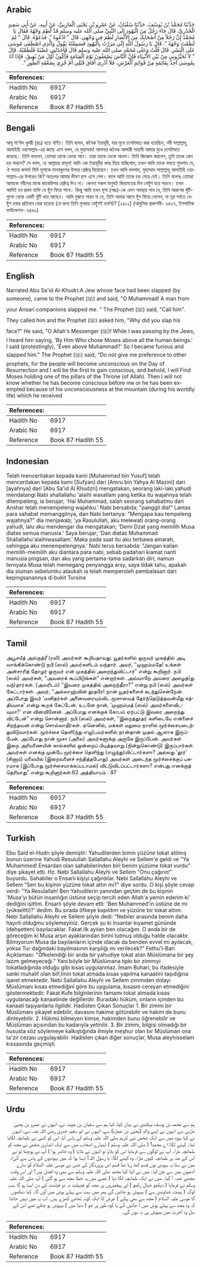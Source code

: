 ## Arabic


<div dir="rtl" lang="ar" style={{fontSize:'larger',backgroundColor:'#f8f9fa',padding:20}}>
حَدَّثَنَا مُحَمَّدُ بْنُ يُوسُفَ، حَدَّثَنَا سُفْيَانُ، عَنْ عَمْرِو بْنِ يَحْيَى الْمَازِنِيِّ، عَنْ أَبِيهِ، عَنْ أَبِي سَعِيدٍ الْخُدْرِيِّ، قَالَ جَاءَ رَجُلٌ مِنَ الْيَهُودِ إِلَى النَّبِيِّ صلى الله عليه وسلم قَدْ لُطِمَ وَجْهُهُ فَقَالَ يَا مُحَمَّدُ إِنَّ رَجُلاً مِنْ أَصْحَابِكَ مِنَ الأَنْصَارِ لَطَمَ فِي وَجْهِي‏.‏ قَالَ ‏"‏ ادْعُوهُ ‏"‏‏.‏ فَدَعَوْهُ‏.‏ قَالَ ‏"‏ لِمَ لَطَمْتَ وَجْهَهُ ‏"‏‏.‏ قَالَ يَا رَسُولَ اللَّهِ إِنِّي مَرَرْتُ بِالْيَهُودِ فَسَمِعْتُهُ يَقُولُ وَالَّذِي اصْطَفَى مُوسَى عَلَى الْبَشَرِ‏.‏ قَالَ قُلْتُ وَعَلَى مُحَمَّدٍ صلى الله عليه وسلم قَالَ فَأَخَذَتْنِي غَضْبَةٌ فَلَطَمْتُهُ‏.‏ قَالَ ‏"‏ لاَ تُخَيِّرُونِي مِنْ بَيْنِ الأَنْبِيَاءِ فَإِنَّ النَّاسَ يَصْعَقُونَ يَوْمَ الْقِيَامَةِ فَأَكُونُ أَوَّلَ مَنْ يُفِيقُ، فَإِذَا أَنَا بِمُوسَى آخِذٌ بِقَائِمَةٍ مِنْ قَوَائِمِ الْعَرْشِ، فَلاَ أَدْرِي أَفَاقَ قَبْلِي أَمْ جُزِيَ بِصَعْقَةِ الطُّورِ ‏"‏‏.‏
</div>
<div style={{backgroundColor:'#f8f9fa',padding:20, marginBottom: 10}}><table> <thead> <tr> <th>References:</th> <th></th> </tr> </thead> <tbody><tr><td>Hadith No</td><td>6917</td></tr><tr><td>Arabic No</td><td>6917</td></tr><tr><td>Reference</td><td>Book 87 Hadith 55</td></tr></tbody></table></div>

## Bengali


<div dir="ltr" lang="bn" style={{fontSize:'larger',backgroundColor:'#f8f9fa',padding:20}}>
আবূ সা‘ঈদ খুদরী (রাঃ) হতে বর্ণিত। তিনি বলেন, জনৈক ইয়াহূদী, যার মুখে চপেটাঘাত করা হয়েছিল, নবী সাল্লাল্লাহু আলাইহি ওয়াসাল্লাম-এর কাছে এসে বলল, হে মুহাম্মাদ! আপনার জনৈক আন্সারী সাহাবী আমার মুখে চপেটাঘাত করেছে। তিনি বললেন, তোমরা তাকে ডেকে আন। তারা তাকে ডেকে আনল। তিনি জিজ্ঞেস করলেন, তুমি তাকে কেন চড় মারলে? সে বলল, হে আল্লাহর রাসূল! আমি এক ইয়াহূদীর কাছ দিয়ে যাচ্ছিলাম, তখন আমি তাকে বলতে শুনলাম যে, ঐ সত্তার কসম! যিনি মূসাকে মানবকুলের উপরে শ্রেষ্ঠত্ব দিয়েছেন। তখন আমি বললাম, মুহাম্মাদ সাল্লাল্লাহু আলাইহি ওয়াসাল্লাম-এর উপরেও কি? অতঃপর আমার ভীষণ রাগ এসে গেল। ফলে আমি তাকে চড় মেরে দেই। তিনি বলেনঃ তোমরা আমাকে নবীদের মাঝে কারোউপর শ্রেষ্ঠত্ব দিও না। কেননা সকল মানুষই কিয়ামতের দিন বেহুঁশ হয়ে পড়বে। তখন আমিই হব প্রথম ব্যক্তি যে হুঁশ ফিরে পাবে। কিন্তু আমি তখন মূসা (আঃ)-কে এমন অবস্থায় পাব যে, তিনি আরশের খুঁটিগুলো থেকে একটি খুঁটি ধরে আছেন। আমি বুঝতে পারব না যে, তিনি আমার আগে হুঁশ ফিরে পেলেন, না তূর পর্বতে বেহুঁশ হবার প্রতিদান দেয়া হয়েছে (যে জন্য তিনি পুনরায় বেহুঁশই হননি)? [২৪১২] (আধুনিক প্রকাশনী- ৬৪৩৭, ইসলামিক ফাউন্ডেশন- ৬৪৪৯)
</div>
<div style={{backgroundColor:'#f8f9fa',padding:20, marginBottom: 10}}><table> <thead> <tr> <th>References:</th> <th></th> </tr> </thead> <tbody><tr><td>Hadith No</td><td>6917</td></tr><tr><td>Arabic No</td><td>6917</td></tr><tr><td>Reference</td><td>Book 87 Hadith 55</td></tr></tbody></table></div>

## English


<div dir="ltr" lang="en" style={{fontSize:'larger',backgroundColor:'#f8f9fa',padding:20}}>
Narrated Abu Sa'id Al-Khudri:A Jew whose face had been slapped (by someone), came to the Prophet (ﷺ) and said, "O Muhammad! A man from your Ansari companions slapped me. " The Prophet (ﷺ) said, "Call him". They called him and the Prophet (ﷺ) asked him, "Why did you slap his face?" He said, "O Allah's Messenger (ﷺ)! While I was passing by the Jews, I heard him saying, 'By Him Who chose Moses above all the human beings.' I said (protestingly), 'Even above Muhammad?' So I became furious and slapped him." The Prophet (ﷺ) said, "Do not give me preference to other prophets, for the people will become unconscious on the Day of Resurrection and I will be the first to gain conscious, and behold, I will Find Moses holding one of the pillars of the Throne (of Allah). Then I will not know whether he has become conscious before me or he has been exempted because of his unconsciousness at the mountain (during his worldly life) which he received
</div>
<div style={{backgroundColor:'#f8f9fa',padding:20, marginBottom: 10}}><table> <thead> <tr> <th>References:</th> <th></th> </tr> </thead> <tbody><tr><td>Hadith No</td><td>6917</td></tr><tr><td>Arabic No</td><td>6917</td></tr><tr><td>Reference</td><td>Book 87 Hadith 55</td></tr></tbody></table></div>

## Indonesian


<div dir="ltr" lang="id" style={{fontSize:'larger',backgroundColor:'#f8f9fa',padding:20}}>
Telah menceritakan kepada kami [Muhammad bin Yusuf] telah menceritakan kepada kami [Sufyan] dari [Amru bin Yahya Al Mazini] dari [ayahnya] dari [Abu Sa'id Al Khudzri] mengatakan, seorang laki-laki yahudi mendatangi Nabi shallallahu 'alaihi wasallam yang ketika itu wajahnya telah ditempeleng, ia berujar; 'Hai Muhammad, salah seorang sahabatmu dari Anshar telah menempeleng wajahku.' Nabi bersabda; "panggil dia!" Lantas para sahabat memanggilnya, dan Nabi bertanya: "Mengapa kau tempeleng wajahnya?" dia menjawab; 'ya Rasulullah, aku melewati orang-orang yahudi, lalu aku mendengar dia mengatakan; 'Demi Dzat yang memilih Musa diatas semua manusia.' Saya berujar; 'Dan diatas Muhammad Shallallahu'alaihiwasallam.' Maka pada saat itu aku terbawa amarah, sehingga aku menempelengnya.' Nabi terus bersabda: "Jangan kalian memilih-memilih aku diantara para nabi, sebab padahari kiamat nanti manusia pingsan, dan aku yang pertama-tama sadarkan diri, namun ternyata Musa telah memegang penyangga arsy, saya tidak tahu, apakah dia siuman sebelumku ataukah ia telah memperoleh pembalasan dari kepingsanannya di bukit Tursina
</div>
<div style={{backgroundColor:'#f8f9fa',padding:20, marginBottom: 10}}><table> <thead> <tr> <th>References:</th> <th></th> </tr> </thead> <tbody><tr><td>Hadith No</td><td>6917</td></tr><tr><td>Arabic No</td><td>6917</td></tr><tr><td>Reference</td><td>Book 87 Hadith 55</td></tr></tbody></table></div>

## Tamil


<div dir="ltr" lang="ta" style={{fontSize:'larger',backgroundColor:'#f8f9fa',padding:20}}>
அபூசயீத் அல்குத்ரீ (ரலி) அவர்கள் கூறியதாவது: யூதர்களில் ஒருவர் முகத்தில் அடி வாங்கிக்கொண்டு நபி (ஸல்) அவர்களிடம் வந்தார். அவர், “முஹம்மதே! உங்கள் அன்சாரித் தோழர் ஒருவர் என் முகத்தில் அறைந்துவிட்டார்” என்று கூறினார். நபி (ஸல்) அவர்கள், “அவரைக் கூப்பிடுங்கள்” என்றார்கள். அவ்வாறே அவரை அழைத்(து வந்)தார்கள். (அவரிடம்) “இவரை முகத்தில் அறைந்தீரா?” என்று நபி (ஸல்) அவர்கள் கேட்டார்கள். அவர், “அல்லாஹ்வின் தூதரே! நான் யூதர்களைக் கடந்துசென்றேன். அப்போது இவர் ‘மனிதர்கள் அனைவரையும்விட மூசாவைத் தேர்ந்தெடுத்தவன்மீது சத்தியமாக’ என்று கூறக் கேட்டேன். உடனே நான், ‘முஹம்மத் (ஸல்) அவர்களைவிடவுமா?’ என வினவினேன். அப்போது எனக்குக் கோபம் ஏற்பட்டு இவரை அறைந்து விட்டேன்” என்று சொன்னார். நபி (ஸல்) அவர்கள், “இறைத்தூதர் களிடையே என்னைச் சிறந்தவன் என்று சொல்லாதீர்கள். ஏனெனில், மக்கள் மறுமை நாளில் மூர்ச்சையடைந்துவிடுவார்கள். மூர்ச்சை தெளி(ந்து எழு)பவர்களில் நான்தான் முதல் ஆளாக இருப்பேன். அப்போது நான் மூசா (அலை) அவர்களுக்கு அருகே இருப்பேன். அவர்கள் இறை அரியணையின் கால்களில் ஒன்றைப் பிடித்தவாறு (நின்றுகொண்டு) இருப்பார்கள். அவர்கள் எனக்கு முன்பே மூர்ச்சை தெளிந்து (எழுந்து)விட்டார்களா? அல்லது ‘தூர்’ (சினாய்) மலையில் (இறைவனைச் சந்தித்தபோது) அவர்கள் அடைந்த மூர்ச்சைக்குப் பகரமாக (இப்போது மூர்ச்சையாக்கப்படாமல்) விட்டுவிடப்பட்டார்களா? என்பது எனக்குத் தெரியாது” என்று கூறினார்கள்.62 அத்தியாயம் : 87
</div>
<div style={{backgroundColor:'#f8f9fa',padding:20, marginBottom: 10}}><table> <thead> <tr> <th>References:</th> <th></th> </tr> </thead> <tbody><tr><td>Hadith No</td><td>6917</td></tr><tr><td>Arabic No</td><td>6917</td></tr><tr><td>Reference</td><td>Book 87 Hadith 55</td></tr></tbody></table></div>

## Turkish


<div dir="ltr" lang="tr" style={{fontSize:'larger',backgroundColor:'#f8f9fa',padding:20}}>
Ebu Said el-Hudrı şöyle demiştir: Yahudilerden bimin yüzüne tokat atılmış bunun üzerine Yahudi Resulullah Sallallahu Aleyhi ve Sellem'e geldi ve "Ya Muhammed! Ensardan olan sahabilerinden biri benim yüzüme tokat vurdu" diye şikayet etti. Hz. Nebi Sallallahu Aleyhi ve Sellem "Onu çağırın!" buyurdu. Sahabiler o Ensarlı kişiyi çağırdılar. Nebi Sallallahu Aleyhi ve Sellem "Sen bu kişinin yüzüne tokat attın mı?" diye sordu. O kişi şöyle cevap verdi: "Ya Resulallah! Ben Yahudilerin yanından geçtim de bu kişinin 'Musa'yı bütün insanlığın üstüne seçip tercih eden Allah'a yemin ederim ki' dediğini işittim. Ensarlı şöyle devam etti: 'Ben Muhammed'in üstüne de mi (yükseltti)?' dedim. Bu sırada öfkeye kapıldım ve yüzüne bir tokat attım. Nebi Sallallahu Aleyhi ve Sellem şöyle dedi: "Nebiler arasında benim daha hayırlı olduğmu söylemeyiniz. Gerçek şu ki insanlar kıyamet gününde (dehşetten) bayılacaklar. Fakat ilk ayılan ben olacağım. O anda bir de göreceğim ki Musa arşın ayaklarından birini tutmuş olduğu halde olacaktır. Bilmiyorum Musa da bayılanların içinde olacak da benden evvel mi ayılacak, yoksa Tur dağındaki bayılmasının karşılığı mı verilecek?" Fethu'l-Bari Açıklaması: "Öfkelendiği bir anda bir yahudiye tokat atan Müslümana bir şey lazım gelmeyeceği." Yani böyle bir Müslümana tıpkı bir zimmıyi tokatladığında olduğu gibi kısas uygulanmaz. İmam Buhari, bu ifadesiyle sanki muhalif olan bil!;Iinin tokat atmada kısas yapılma kanaatini taşıdığına işaret etmektedir. Nebi Sallallahu Aleyhi ve Sellem zimmıden dolayı Müslümanı kısas etmediğini göre bu uygulama, kısasm cereyan etmediğini göstermektedir. Fakat Kufe bilginlerinin tamamı tokat atmada kısas uygulanacağı kanaatinde değillerdir. Buradaki hüküm, onların içinden bu kanaati taşıyanlarla ilgilidir. Hadisten Çıkan Sonuçlar 1. Bir zimmı bir Müslümanı şikayet edebilir, davasını hakime götürebilir ve hakim de bunu dinleyebilir. 2. Hükmü bilmeyen kimse, hakimden bunu öğrenebilir ve Müslüman açısından bu kadarıyla yetinilir. 3. Bir zimmı, bilgisi olmadığı bir hususta söz söylemeye kalkıştığında ilmiyle meşhur olan bir Müslüman ona ta'zir cezası uygulayabilir. Hadisten çıkan diğer sonuçlar, Musa aleyhisselam kıssasında geçmişti
</div>
<div style={{backgroundColor:'#f8f9fa',padding:20, marginBottom: 10}}><table> <thead> <tr> <th>References:</th> <th></th> </tr> </thead> <tbody><tr><td>Hadith No</td><td>6917</td></tr><tr><td>Arabic No</td><td>6917</td></tr><tr><td>Reference</td><td>Book 87 Hadith 55</td></tr></tbody></table></div>

## Urdu


<div dir="rtl" lang="ur" style={{fontSize:'larger',backgroundColor:'#f8f9fa',padding:20}}>
ہم سے محمد بن یوسف بیکندی نے بیان کیا، کہا ہم سے سفیان بن عیینہ نے، انہوں نے عمرو بن یحییٰ مازنی سے انہوں نے اپنے والد (یحییٰ بن عمارہ) سے، انہوں نے ابو سعید خدری رضی اللہ عنہ سے، انہوں نے کہا یہود میں سے ایک شخص نبی کریم صلی اللہ علیہ وسلم کے پاس آیا، اس کو کسی نے طمانچہ لگایا تھا۔ کہنے لگا: اے محمد! ( صلی اللہ علیہ وسلم ) تمہارے اصحاب میں سے ایک انصاری شخص نے مجھ کو طمانچہ مارا۔ آپ نے لوگوں سے فرمایا اس کو بلاؤ تو انہوں نے بلایا ( وہ حاضر ہوا ) آپ نے پوچھا تو نے اس کے منہ پر طمانچہ کیوں مارا۔ وہ کہنے لگا: یا رسول اللہ! ایسا ہوا کہ میں یہودیوں کے پاس سے گزرا، میں نے سنا یہ یہودی یوں قسم کھا رہا تھا قسم اس پروردگار کی جس نے موسیٰ علیہ السلام کو سارے آدمیوں میں سے چن لیا۔ میں نے کہا کیا محمد صلی اللہ علیہ وسلم سے بھی وہ افضل ہیں؟ اور اس وقت مجھے غصہ آ گیا۔ میں نے ایک طمانچہ لگا دیا ( غصے میں یہ خطا مجھ سے ہو گئی ) آپ صلی اللہ علیہ وسلم نے فرمایا ( دیکھو خیال رکھو ) اور پیغمبروں پر مجھ کو فضیلت نہ دو قیامت کے دن ایسا ہو گا سب لوگ ( ہیبت خداوندی سے ) بیہوش ہو جائیں گے پھر میں سب سے پہلے ہوش میں آؤں گا۔ کیا دیکھوں گا موسیٰ علیہ السلام ( مجھ سے بھی پہلے ) عرش کا ایک کونہ تھامے کھڑے ہیں۔ اب یہ میں نہیں جانتا کہ وہ مجھ سے پہلے ہوش میں آ جائیں گے یا کوہ طور پر جو ( دنیا میں ) بیہوش ہو چکے تھے اس کے بدل وہ آخرت میں بیہوش ہی نہ ہوں گے۔
</div>
<div style={{backgroundColor:'#f8f9fa',padding:20, marginBottom: 10}}><table> <thead> <tr> <th>References:</th> <th></th> </tr> </thead> <tbody><tr><td>Hadith No</td><td>6917</td></tr><tr><td>Arabic No</td><td>6917</td></tr><tr><td>Reference</td><td>Book 87 Hadith 55</td></tr></tbody></table></div>
